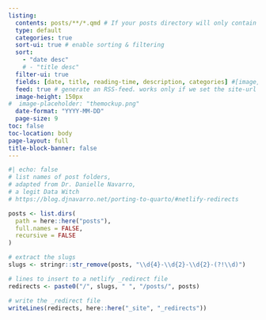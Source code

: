 ```yaml
---
listing:
  contents: posts/**/*.qmd # If your posts directory will only contain .qmd-files, then you may as well just write contents: posts
  type: default
  categories: true
  sort-ui: true # enable sorting & filtering
  sort: 
    - "date desc"
    # - "title desc"
  filter-ui: true   
  fields: [date, title, reading-time, description, categories] #[image, title, description, date, reading-time]
  feed: true # generate an RSS-feed. works only if we set the site-url in our _quarto.yml file. 
  image-height: 150px
#  image-placeholder: "themockup.png"
  date-format: "YYYY-MM-DD"
  page-size: 9
toc: false
toc-location: body
page-layout: full
title-block-banner: false
---
```


<!-- Want to support my blog? <a href="https://www.buymeacoffee.com/thomasmock" target="_blank"><img src="https://cdn.buymeacoffee.com/buttons/default-blue.png" alt="Buy Me A Coffee" height="30"></a> -->

<!-- <a rel="me" href="https://fosstodon.org/@thomas_mock"></a> -->


```r
#| echo: false
# list names of post folders, 
# adapted from Dr. Danielle Navarro,
# a legit Data Witch
# https://blog.djnavarro.net/porting-to-quarto/#netlify-redirects

posts <- list.dirs(
  path = here::here("posts"),
  full.names = FALSE,
  recursive = FALSE
)

# extract the slugs
slugs <- stringr::str_remove(posts, "\\d{4}-\\d{2}-\\d{2}-(?!\\d)")

# lines to insert to a netlify _redirect file
redirects <- paste0("/", slugs, " ", "/posts/", posts)

# write the _redirect file
writeLines(redirects, here::here("_site", "_redirects"))
```
